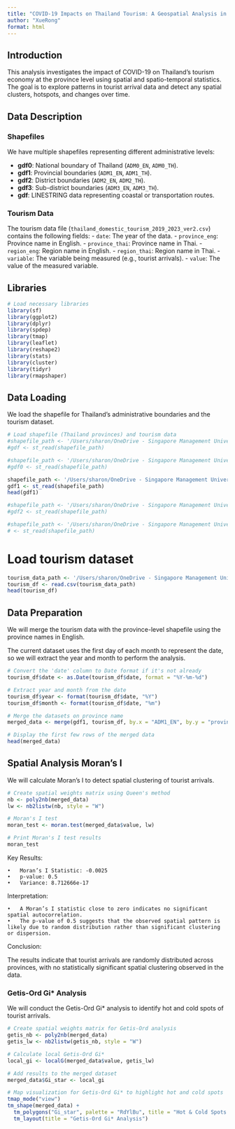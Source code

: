 ```yaml
---
title: "COVID-19 Impacts on Thailand Tourism: A Geospatial Analysis in R"
author: "XueRong"
format: html
---
```


## Introduction

This analysis investigates the impact of COVID-19 on Thailand's tourism economy at the province level using spatial and spatio-temporal statistics. The goal is to explore patterns in tourist arrival data and detect any spatial clusters, hotspots, and changes over time.

## Data Description

### Shapefiles

We have multiple shapefiles representing different administrative levels:

-   **gdf0**: National boundary of Thailand (`ADM0_EN`, `ADM0_TH`).
-   **gdf1**: Provincial boundaries (`ADM1_EN`, `ADM1_TH`).
-   **gdf2**: District boundaries (`ADM2_EN`, `ADM2_TH`).
-   **gdf3**: Sub-district boundaries (`ADM3_EN`, `ADM3_TH`).
-   **gdf**: LINESTRING data representing coastal or transportation routes.

### Tourism Data

The tourism data file (`thailand_domestic_tourism_2019_2023_ver2.csv`) contains the following fields: - `date`: The year of the data. - `province_eng`: Province name in English. - `province_thai`: Province name in Thai. - `region_eng`: Region name in English. - `region_thai`: Region name in Thai. - `variable`: The variable being measured (e.g., tourist arrivals). - `value`: The value of the measured variable.

## Libraries

```r
# Load necessary libraries
library(sf)
library(ggplot2)
library(dplyr)
library(spdep)
library(tmap)
library(leaflet)
library(reshape2)
library(stats)
library(cluster)
library(tidyr)
library(rmapshaper)
```

## Data Loading

We load the shapefile for Thailand's administrative boundaries and the tourism dataset.

```r
# Load shapefile (Thailand provinces) and tourism data
#shapefile_path <- '/Users/sharon/OneDrive - Singapore Management University/ISSS626 Data/Take_home_Ex/Take_home_Ex02/data/tha_adm_rtsd_itos_20210121_shp/tha_admbndl_admALL_rtsd_itos_20220121.shp'
#gdf <- st_read(shapefile_path)
```

```r
#shapefile_path <- '/Users/sharon/OneDrive - Singapore Management University/ISSS626 Data/Take_home_Ex/Take_home_Ex02/data/tha_adm_rtsd_itos_20210121_shp/tha_admbnda_adm0_rtsd_20220121.shp'
#gdf0 <- st_read(shapefile_path)
```

```r
shapefile_path <- '/Users/sharon/OneDrive - Singapore Management University/ISSS626 Data/Take_home_Ex/Take_home_Ex02/data/tha_adm_rtsd_itos_20210121_shp/tha_admbnda_adm1_rtsd_20220121.shp'
gdf1 <- st_read(shapefile_path)
head(gdf1)
```

```r
#shapefile_path <- '/Users/sharon/OneDrive - Singapore Management University/ISSS626 Data/Take_home_Ex/Take_home_Ex02/data/tha_adm_rtsd_itos_20210121_shp/tha_admbnda_adm2_rtsd_20220121.shp'
#gdf2 <- st_read(shapefile_path)
```

```r
#shapefile_path <- '/Users/sharon/OneDrive - Singapore Management University/ISSS626 Data/Take_home_Ex/Take_home_Ex02/data/tha_adm_rtsd_itos_20210121_shp/tha_admbnda_adm3_rtsd_20220121.shp'
# <- st_read(shapefile_path)
```

# Load tourism dataset

```r
tourism_data_path <- '/Users/sharon/OneDrive - Singapore Management University/ISSS626 Data/Take_home_Ex/Take_home_Ex02/data/thailand_domestic_tourism_2019_2023_ver2.csv'
tourism_df <- read.csv(tourism_data_path)
head(tourism_df)
```

## Data Preparation

We will merge the tourism data with the province-level shapefile using the province names in English.

The current dataset uses the first day of each month to represent the date, so we will extract the year and month to perform the analysis.

```r
# Convert the 'date' column to Date format if it's not already
tourism_df$date <- as.Date(tourism_df$date, format = "%Y-%m-%d")

# Extract year and month from the date
tourism_df$year <- format(tourism_df$date, "%Y")
tourism_df$month <- format(tourism_df$date, "%m")

# Merge the datasets on province name
merged_data <- merge(gdf1, tourism_df, by.x = "ADM1_EN", by.y = "province_eng")

# Display the first few rows of the merged data
head(merged_data)
```

## Spatial Analysis Moran’s I

We will calculate Moran’s I to detect spatial clustering of tourist arrivals.

```r
# Create spatial weights matrix using Queen's method
nb <- poly2nb(merged_data)
lw <- nb2listw(nb, style = "W")

# Moran's I test
moran_test <- moran.test(merged_data$value, lw)

# Print Moran's I test results
moran_test
```

Key Results:

```         
•   Moran’s I Statistic: -0.0025
•   p-value: 0.5
•   Variance: 8.712666e-17
```

Interpretation:

```         
•   A Moran’s I statistic close to zero indicates no significant spatial autocorrelation.
•   The p-value of 0.5 suggests that the observed spatial pattern is likely due to random distribution rather than significant clustering or dispersion.
```

Conclusion:

The results indicate that tourist arrivals are randomly distributed across provinces, with no statistically significant spatial clustering observed in the data.

### Getis-Ord Gi\* Analysis

We will conduct the Getis-Ord Gi\* analysis to identify hot and cold spots of tourist arrivals.

```r
# Create spatial weights matrix for Getis-Ord analysis
getis_nb <- poly2nb(merged_data)
getis_lw <- nb2listw(getis_nb, style = "W")

# Calculate local Getis-Ord Gi*
local_gi <- localG(merged_data$value, getis_lw)

# Add results to the merged dataset
merged_data$Gi_star <- local_gi

# Map visualization for Getis-Ord Gi* to highlight hot and cold spots
tmap_mode("view")
tm_shape(merged_data) +
  tm_polygons("Gi_star", palette = "RdYlBu", title = "Hot & Cold Spots of Tourist Arrivals") +
  tm_layout(title = "Getis-Ord Gi* Analysis")
```
